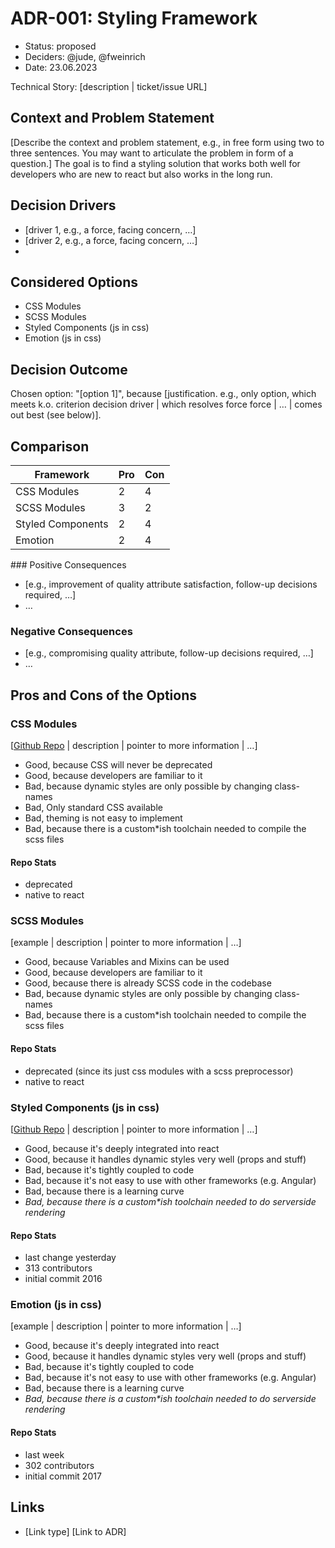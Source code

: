 # ADR-001: Styling Framework

* Status: proposed
* Deciders: @jude, @fweinrich
* Date: 23.06.2023

Technical Story: [description | ticket/issue URL]

## Context and Problem Statement

[Describe the context and problem statement, e.g., in free form using two to three sentences. You may want to articulate the problem in form of a question.]
The goal is to find a styling solution that works both well for developers who are new to react but also works in the long run.
## Decision Drivers

* [driver 1, e.g., a force, facing concern, …]
* [driver 2, e.g., a force, facing concern, …]
*


## Considered Options

* CSS Modules
* SCSS Modules
* Styled Components (js in css)
* Emotion (js in css)

## Decision Outcome

Chosen option: "[option 1]", because [justification. e.g., only option, which meets k.o. criterion decision driver | which resolves force force | … | comes out best (see below)].

## Comparison

<table>
    <thead>
    <tr>
    <th>Framework</th>
    <th>Pro</th>
    <th>Con</th>
    </tr>
    </thead>
    <tbody>
    <tr>
        <td>CSS Modules</td>
        <td>2</td>
        <td>4</td>
    </tr>
    <tr>
        <td>SCSS Modules</td>
        <td>3</td>
        <td>2</td>
    </tr>
    <tr>
        <td>Styled Components</td>
        <td>2</td>
        <td>4</td>
    </tr>
    <tr>
        <td>Emotion</td>
        <td>2</td>
        <td>4</td>
    </tr>
    </tbody>
</table>
### Positive Consequences 

* [e.g., improvement of quality attribute satisfaction, follow-up decisions required, …]
* …

### Negative Consequences

* [e.g., compromising quality attribute, follow-up decisions required, …]
* …

## Pros and Cons of the Options

### CSS Modules

[[Github Repo](https://github.com/gajus/react-css-modules)  | description | pointer to more information | …]

* Good, because CSS will never be deprecated
* Good, because developers are familiar to it
* Bad, because dynamic styles are only possible by changing class-names
* Bad, Only standard CSS available
* Bad, theming is not easy to implement
* Bad, because there is a custom*ish toolchain needed to compile the scss files


#### Repo Stats

* deprecated
* native to react

### SCSS Modules

[example | description | pointer to more information | …]

* Good, because Variables and Mixins can be used
* Good, because developers are familiar to it
* Good, because there is already SCSS code in the codebase
* Bad, because dynamic styles are only possible by changing class-names
* Bad, because there is a custom*ish toolchain needed to compile the scss files

#### Repo Stats

* deprecated (since its just css modules with a scss preprocessor)
* native to react

### Styled Components (js in css)

[[Github Repo](https://github.com/styled-components/styled-components) | description | pointer to more information | …]

* Good, because it's deeply integrated into react
* Good, because it handles dynamic styles very well (props and stuff)
* Bad, because it's tightly coupled to code
* Bad, because it's not easy to use with other frameworks (e.g. Angular)
* Bad, because there is a learning curve
* *Bad, because there is a custom\*ish toolchain needed to do serverside rendering*

#### Repo Stats

* last change yesterday
* 313 contributors
* initial commit 2016

### Emotion (js in css)

[example | description | pointer to more information | …]

* Good, because it's deeply integrated into react
* Good, because it handles dynamic styles very well (props and stuff)
* Bad, because it's tightly coupled to code
* Bad, because it's not easy to use with other frameworks (e.g. Angular)
* Bad, because there is a learning curve
* *Bad, because there is a custom\*ish toolchain needed to do serverside rendering*

#### Repo Stats

* last week
* 302 contributors
* initial commit 2017




## Links

* [Link type] [Link to ADR]